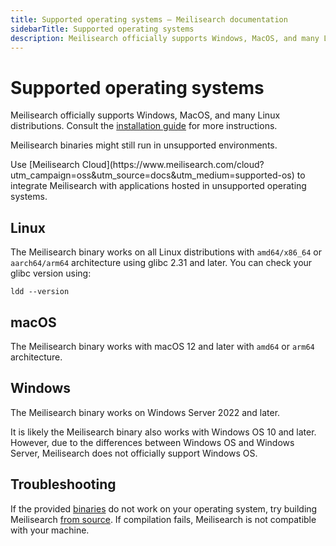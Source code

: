 ```yaml
---
title: Supported operating systems — Meilisearch documentation
sidebarTitle: Supported operating systems
description: Meilisearch officially supports Windows, MacOS, and many Linux distributions.
---
```


# Supported operating systems

Meilisearch officially supports Windows, MacOS, and many Linux distributions. Consult the [installation guide](/learn/self_hosted/install_meilisearch_locally) for more instructions.

Meilisearch binaries might still run in unsupported environments.

<Tip>
Use [Meilisearch Cloud](https://www.meilisearch.com/cloud?utm_campaign=oss&utm_source=docs&utm_medium=supported-os) to integrate Meilisearch with applications hosted in unsupported operating systems.
</Tip>

## Linux

The Meilisearch binary works on all Linux distributions with `amd64/x86_64` or `aarch64/arm64` architecture using glibc 2.31 and later. You can check your glibc version using:

```
ldd --version
```

## macOS

The Meilisearch binary works with macOS 12 and later with `amd64` or `arm64` architecture.

## Windows

The Meilisearch binary works on Windows Server 2022 and later.

It is likely the Meilisearch binary also works with Windows OS 10 and later. However, due to the differences between Windows OS and Windows Server, Meilisearch does not officially support Windows OS.

## Troubleshooting

If the provided [binaries](https://github.com/meilisearch/meilisearch/releases) do not work on your operating system, try building Meilisearch [from source](/learn/self_hosted/install_meilisearch_locally#local-installation). If compilation fails, Meilisearch is not compatible with your machine.
